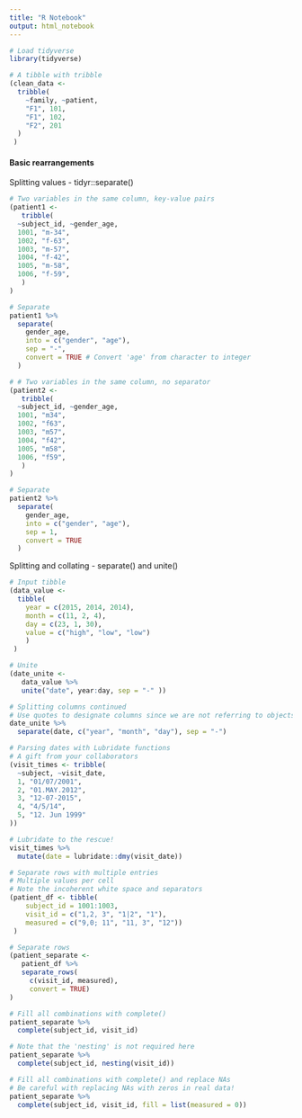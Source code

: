 ```yaml
---
title: "R Notebook"
output: html_notebook
---
```


```r
# Load tidyverse
library(tidyverse)
```

```r
# A tibble with tribble
(clean_data <- 
  tribble(
    ~family, ~patient,
    "F1", 101,
    "F1", 102,
    "F2", 201
  )
 )
```
#### Basic rearrangements
Splitting values - tidyr::separate()
```r
# Two variables in the same column, key-value pairs
(patient1 <- 
   tribble(
  ~subject_id, ~gender_age,
  1001, "m-34",      
  1002, "f-63",      
  1003, "m-57",      
  1004, "f-42",      
  1005, "m-58",      
  1006, "f-59",
   )
)
```

```r
# Separate 
patient1 %>% 
  separate(
    gender_age, 
    into = c("gender", "age"), 
    sep = "-", 
    convert = TRUE # Convert 'age' from character to integer
  )
```

```r
# # Two variables in the same column, no separator
(patient2 <- 
   tribble(
  ~subject_id, ~gender_age,
  1001, "m34",      
  1002, "f63",      
  1003, "m57",      
  1004, "f42",      
  1005, "m58",      
  1006, "f59",
   )
)
```

```r
# Separate 
patient2 %>% 
  separate(
    gender_age, 
    into = c("gender", "age"), 
    sep = 1, 
    convert = TRUE
  )
```

Splitting and collating - separate() and unite()
```r
# Input tibble
(data_value <-
  tibble(
    year = c(2015, 2014, 2014),
    month = c(11, 2, 4),
    day = c(23, 1, 30),
    value = c("high", "low", "low")
    )
 )
```

```r
# Unite
(date_unite <- 
   data_value %>% 
   unite("date", year:day, sep = "-" ))
```

```r
# Splitting columns continued
# Use quotes to designate columns since we are not referring to objects.
date_unite %>% 
  separate(date, c("year", "month", "day"), sep = "-")
```

```r
# Parsing dates with Lubridate functions
# A gift from your collaborators
(visit_times <- tribble(
  ~subject, ~visit_date,
  1, "01/07/2001",
  2, "01.MAY.2012",
  3, "12-07-2015",
  4, "4/5/14",
  5, "12. Jun 1999"
))
```

```r
# Lubridate to the rescue!
visit_times %>% 
  mutate(date = lubridate::dmy(visit_date))
```

```r
# Separate rows with multiple entries 
# Multiple values per cell
# Note the incoherent white space and separators
(patient_df <- tibble(
    subject_id = 1001:1003, 
    visit_id = c("1,2, 3", "1|2", "1"),
    measured = c("9,0; 11", "11, 3", "12"))
 )
```

```r
# Separate rows
(patient_separate <- 
   patient_df %>% 
   separate_rows(
     c(visit_id, measured), 
     convert = TRUE)
)
```

```r
# Fill all combinations with complete()
patient_separate %>% 
  complete(subject_id, visit_id)
```

```r
# Note that the 'nesting' is not required here
patient_separate %>% 
  complete(subject_id, nesting(visit_id))
```

```r
# Fill all combinations with complete() and replace NAs
# Be careful with replacing NAs with zeros in real data!
patient_separate %>% 
  complete(subject_id, visit_id, fill = list(measured = 0))
```